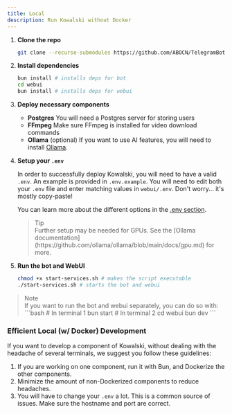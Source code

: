 ```yaml
---
title: Local
description: Run Kowalski without Docker
---
```


1. **Clone the repo**

    ```bash
    git clone --recurse-submodules https://github.com/ABOCN/TelegramBot
    ```

2. **Install dependencies**

   ```bash
   bun install # installs deps for bot
   cd webui
   bun install # installs deps for webui
   ```

3. **Deploy necessary components**

   - **Postgres**
     You will need a Postgres server for storing users
   - **FFmpeg**
     Make sure FFmpeg is installed for video download commands
   - **Ollama** (optional)
     If you want to use AI features, you will need to install [Ollama](https://ollama.com/).

4. **Setup your `.env`**

   In order to successfully deploy Kowalski, you will need to have a valid `.env`. An example is provided in `.env.example`. You will need to edit both your `.env` file and enter matching values in `webui/.env`. Don't worry... it's mostly copy-paste!

   You can learn more about the different options in the [.env section](#env-functions).

   <blockquote><div className="flex flex-row items-center gap-0.5 text-orange-300"><TbSparkles /> Tip</div> Further setup may be needed for GPUs. See the [Ollama documentation](https://github.com/ollama/ollama/blob/main/docs/gpu.md) for more.</blockquote>

5. **Run the bot and WebUI**

   ```bash
   chmod +x start-services.sh # makes the script executable
   ./start-services.sh # starts the bot and webui
   ```

<blockquote>
<div className="flex flex-row items-center gap-0.5 text-blue-400"><TbSparkles /> Note</div>
<div>
If you want to run the bot and webui separately, you can do so with:
```bash
# In terminal 1
bun start
# In terminal 2
cd webui
bun dev
```
</div>
</blockquote>


### Efficient Local (w/ Docker) Development

If you want to develop a component of Kowalski, without dealing with the headache of several terminals, we suggest you follow these guidelines:

1. If you are working on one component, run it with Bun, and Dockerize the other components.
2. Minimize the amount of non-Dockerized components to reduce headaches.
3. You will have to change your `.env` a lot. This is a common source of issues. Make sure the hostname and port are correct.
